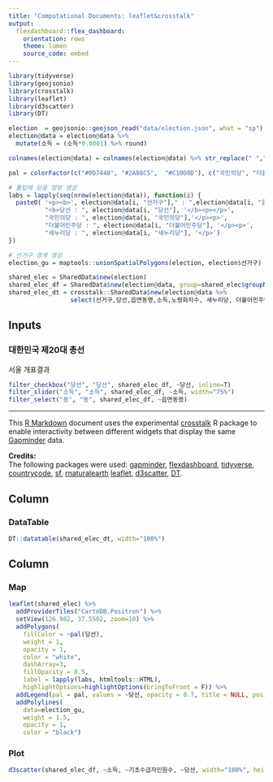 ```yaml
---
title: "Computational Documents: leaflet&crosstalk"
output: 
  flexdashboard::flex_dashboard:
    orientation: rows
    theme: lumen
    source_code: embed
---
```


```r
library(tidyverse)
library(geojsonio)
library(crosstalk)
library(leaflet)
library(d3scatter)
library(DT)

election  = geojsonio::geojson_read("data/election.json", what = "sp")
election@data = election@data %>%
  mutate(소득 = (소득*0.0001) %>% round)

colnames(election@data) = colnames(election@data) %>% str_replace(" ","")

pal = colorFactor(c("#0D7440", "#2A88C5",  "#C10D0D"), c("국민의당", "더불어민주당","새누리당"))

# 툴팁에 담을 정보 생성
labs = lapply(seq(nrow(election@data)), function(i) {
  paste0( '<p><b>', election@data[i, "선거구"]," : ",election@data[i, "읍면동명"], '</b></p><p>', 
          "<b>당선 : ", election@data[i, "당선"], '</b><p></p>', 
          "국민의당 : ", election@data[i, "국민의당"],'</p><p>', 
          "더불어민주당 : ", election@data[i, "더불어민주당"], '</p><p>',
          "새누리당 : ", election@data[i, "새누리당"], '</p>') 
})

# 선거구 경계 생성
election_gu = maptools::unionSpatialPolygons(election, election$선거구)

shared_elec = SharedData$new(election)
shared_elec_df = SharedData$new(election@data, group=shared_elec$groupName())
shared_elec_dt = crosstalk::SharedData$new(election@data %>%
                 select(선거구,당선,읍면동명,소득,노령화지수, 새누리당, 더불어민주당, 국민의당), group=shared_elec$groupName())
```

Inputs {.sidebar data-width=400}
-----------------------------------------------------------------------

<style>
.input {
  padding: 50%;
}
</style>


### 대한민국 제20대 총선

서울 개표결과

```r
filter_checkbox("당선", "당선", shared_elec_df, ~당선, inline=T)
filter_slider("소득", "소득", shared_elec_df, ~소득, width="75%")
filter_select("동", "동", shared_elec_df, ~읍면동명)
```

---

This [R Markdown](http://rmarkdown.rstudio.com/) document uses the experimental [crosstalk](https://github.com/rstudio/crosstalk) R package to enable interactivity between different widgets that display the same [Gapminder](https://www.gapminder.org/data/) data.

**Credits:**    
The following packages were used: 
[gapminder](https://cran.r-project.org/web/packages/gapminder/index.html),
[flexdashboard](https://cran.r-project.org/web/packages/flexdashboard/index.html),
[tidyverse](https://cran.r-project.org/web/packages/tidyverse/index.html),
[countrycode](https://cran.r-project.org/web/packages/countrycode/index.html),
[sf](https://cran.r-project.org/web/packages/sf/index.html), 
[rnaturalearth](https://cran.r-project.org/web/packages/rnaturalearth/index.html)
[leaflet](https://cran.r-project.org/web/packages/leaflet/index.html), [d3scatter](https://github.com/jcheng5/d3scatter), [DT](https://cran.r-project.org/web/packages/DT/index.html). 


Column {data-height=450}
-------------------------------------

### DataTable

```r
DT::datatable(shared_elec_dt, width="100%")
```


Column {data-height=450}
-------------------------------------

### Map

```r
leaflet(shared_elec) %>%
  addProviderTiles("CartoDB.Positron") %>% 
  setView(126.982, 37.5502, zoom=10) %>%
  addPolygons(
    fillColor = ~pal(당선),
    weight = 1,
    opacity = 1,
    color = "white",
    dashArray=3,
    fillOpacity = 0.5,
    label = lapply(labs, htmltools::HTML),
    highlightOptions=highlightOptions(bringToFront = F)) %>%
  addLegend(pal = pal, values = ~당선, opacity = 0.7, title = NULL, position = "bottomright") %>%
  addPolylines(
    data=election_gu,
    weight = 1.5,
    opacity = 1,
    color = "black")
```


### Plot

```r
d3scatter(shared_elec_df, ~소득, ~기초수급자인원수, ~당선, width="100%", height=250)
```

